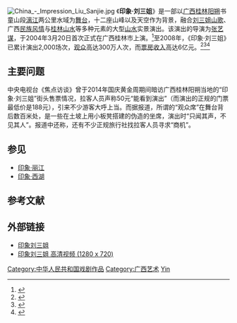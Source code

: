 [[File:China_-_Impression_Liu_Sanjie.jpg|thumb]]
《'''印象·刘三姐'''》是一部以[[广西|广西]][[桂林|桂林]][[阳朔|阳朔]]书童山段[[漓江|漓江]]两公里水域为[[舞台|舞台]]，十二座山峰以及天空作为背景，融合[[刘三姐|刘三姐]][[山歌|山歌]]、广西[[民族风情|民族风情]]与[[桂林山水|桂林山水]]等多种元素的大型[[山水|山水]]实景演出。该演出的导演为[[张艺谋|张艺谋]]，于2004年3月20日首次正式在广西桂林市上演。<ref>{{cite web |url=http://music.ent.tom.com/1306/1500/2004331-73334.html |title=《印象刘三姐》公演 张艺谋：我只是投资方招牌 |publisher=TOM |date=2004年3月31日 |accessdate=2009年6月19日 |language=Zh-hans }}{{Dead link|date=2018年9月 |bot=InternetArchiveBot |fix-attempted=yes }}</ref>至2008年，《印象·刘三姐》已累计演出2,000场次，[[观众|观众]]高达300万人次，而[[票房|票房]][[收入|收入]]高达6亿元。<ref>{{cite web |url=http://news.xinhuanet.com/photo/2009-06/07/content_11503792.htm |title=《印象·刘三姐》长演不衰 |publisher=新华网 |date=2009年6月7日 |accessdate=2009年6月19日 |language=Zh-hans |archive-date=2009年6月11日 |archive-url=https://web.archive.org/web/20090611001509/http://news.xinhuanet.com/photo/2009-06/07/content_11503792.htm |dead-url=no }}</ref><ref>{{cite web |url=http://www.guilin8866.com/sights/html/641.htm |title=桂林印象刘三姐 |publisher=桂林市苹果假期旅游工作室 |date=2009-04-04 |accessdate=2009-06-19 |language=Zh-hans |archive-url=https://web.archive.org/web/20090520020956/http://www.guilin8866.com/sights/html/641.htm |archive-date=2009-05-20 |dead-url=yes }}</ref><ref>{{cite web |url=http://news.xinhuanet.com/focus/2009-04/29/content_11240531.htm |title=《印象·刘三姐》缘何“逆势叫座” |publisher=新华网 |date=2009年4月29日 |accessdate=2009-06-19 |language=Zh-hans |archive-date=2009-05-22 |archive-url=https://web.archive.org/web/20090522134546/http://news.xinhuanet.com/focus/2009-04/29/content_11240531.htm |dead-url=no }}</ref>
==主要问题==
中央电视台《焦点访谈》曾于2014年国庆黄金周期间暗访广西桂林阳朔当地的“印象·刘三姐”街头售票情况，拉客人员声称50元“能看到演出”（而演出的正规的门票最低价是188元），引来不少游客大呼上当。而据报道，所谓的“观众席”在舞台背后数百米处，是一些在土坡上用小板凳搭建的伪造的坐席，演出时“只闻其声，不见其人”。报道中还称，还有不少正规旅行社找拉客人员寻求“商机”。
==参见==
*[[印象·丽江|印象·丽江]]
*[[印象·西湖|印象·西湖]]

==参考文献==
{{reflist}}

== 外部链接 == 
*[https://web.archive.org/web/20121008003707/http://www.guilin7.com/photo/2042.html 印象刘三姐]
*[http://v.youku.com/v_show/id_XNDM5MzEwNjYw.html 印象刘三姐 高清视频 (1280 x 720)] {{Wayback|url=http://v.youku.com/v_show/id_XNDM5MzEwNjYw.html |date=20200617171944 }}


[[Category:中华人民共和国戏剧作品|Category:中华人民共和国戏剧作品]]
[[Category:广西艺术|Category:广西艺术]]
[[Category:桂林山水|Yin]]